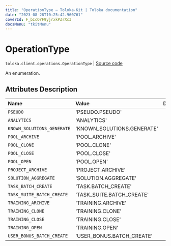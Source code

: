 ```yaml
---
title: "OperationType — Toloka-Kit | Toloka documentation"
date: "2023-08-28T10:25:42.960761"
coverId: F_bIcOYF9yjrxkPZrXc3
docsMenu: "tkitMenu"
---
```


# OperationType

`toloka.client.operations.OperationType` | [Source code](https://github.com/Toloka/toloka-kit/blob/v1.2.1/src/client/operations.py#L31)

An enumeration.

## Attributes Description

| Name | Value | Description |
| :------| :-----------| :----------| 
`PSEUDO`|'PSEUDO.PSEUDO'|
`ANALYTICS`|'ANALYTICS'|
`KNOWN_SOLUTIONS_GENERATE`|'KNOWN_SOLUTIONS.GENERATE'|
`POOL_ARCHIVE`|'POOL.ARCHIVE'|
`POOL_CLONE`|'POOL.CLONE'|
`POOL_CLOSE`|'POOL.CLOSE'|
`POOL_OPEN`|'POOL.OPEN'|
`PROJECT_ARCHIVE`|'PROJECT.ARCHIVE'|
`SOLUTION_AGGREGATE`|'SOLUTION.AGGREGATE'|
`TASK_BATCH_CREATE`|'TASK.BATCH_CREATE'|
`TASK_SUITE_BATCH_CREATE`|'TASK_SUITE.BATCH_CREATE'|
`TRAINING_ARCHIVE`|'TRAINING.ARCHIVE'|
`TRAINING_CLONE`|'TRAINING.CLONE'|
`TRAINING_CLOSE`|'TRAINING.CLOSE'|
`TRAINING_OPEN`|'TRAINING.OPEN'|
`USER_BONUS_BATCH_CREATE`|'USER_BONUS.BATCH_CREATE'|